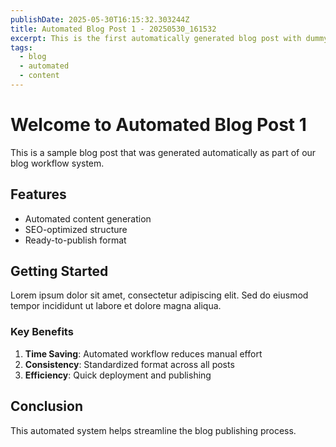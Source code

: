 ```yaml
---
publishDate: 2025-05-30T16:15:32.303244Z
title: Automated Blog Post 1 - 20250530_161532
excerpt: This is the first automatically generated blog post with dummy content.
tags:
  - blog
  - automated
  - content
---
```



# Welcome to Automated Blog Post 1

This is a sample blog post that was generated automatically as part of our blog workflow system.

## Features

- Automated content generation
- SEO-optimized structure
- Ready-to-publish format

## Getting Started

Lorem ipsum dolor sit amet, consectetur adipiscing elit. Sed do eiusmod tempor incididunt ut labore et dolore magna aliqua.

### Key Benefits

1. **Time Saving**: Automated workflow reduces manual effort
2. **Consistency**: Standardized format across all posts
3. **Efficiency**: Quick deployment and publishing

## Conclusion

This automated system helps streamline the blog publishing process.

